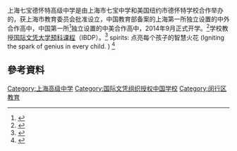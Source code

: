 {{多個問題|
{{citation style|time=2017-03-06T01:43:31+00:00}}
{{Third-party}}
{{Expand|time=2017-03-06}}
}}
上海七宝德怀特高级中学是由上海市七宝中学和美国纽约市德怀特学校合作举办的，获上海市教育委员会批准设立，中国教育部备案的上海第一所独立设置的中外合作高中，中国第一所<ref>{{cite news |author = 刘晶 |coauthors = 马景华 |url = http://sh.eastday.com/m/20140305/u1a7961572.html |title = 沪首所独立设置中外合作高中成立 兼顾高考和出国留学 |publisher = 东方网 |date = 2014-03-05 |accessdate = 2017-03-06 |archive-date = 2017-03-06 |archive-url = https://web.archive.org/web/20170306135243/http://sh.eastday.com/m/20140305/u1a7961572.html }}</ref>独立设置的中美合作高中，2014年9月正式开学。<ref>{{Cite web |url = http://www.cfce.cn/a/jigou/benke/2014/0324/2302.html |title = 中美合作上海七宝德怀特高级中学成立 |author = 中外合作办学教育网 |date = 2014-03-01 |accessdate = 2017-03-06 |archive-date = 2019-07-15 |archive-url = https://web.archive.org/web/20190715000236/http://www.cfce.cn/a/jigou/benke/2014/0324/2302.html }}</ref>学校教授[[国际文凭大学预科课程|国际文凭大学预科课程]]（IBDP）。<ref>{{Cite web |url = http://www.qibaodwight.org/aboutus |title = 关于我们 |author = 七宝德怀特高级中学 |accessdate = 2017-03-06 |archive-url = https://web.archive.org/web/20170306134242/http://www.qibaodwight.org/aboutus |archive-date = 2017-03-06 |dead-url = yes }}</ref>
spirits: 点亮每个孩子的智慧火花 (Igniting the spark of genius in every child. ) <ref>{{Cite web |url = http://www.qibaodwight.org/index.php/en/About-Us/ |title = About us |author = QiBao Dwight High School |accessdate = 2019-11-17 |archive-date = 2022-04-19 |archive-url = https://web.archive.org/web/20220419150636/https://www.qibaodwight.org/index.php/en/About-Us/ }}</ref>

==參考資料==
{{Reflist}}

[[Category:上海高级中学|Category:上海高级中学]]
[[Category:国际文凭组织授权中国学校|Category:国际文凭组织授权中国学校]]
[[Category:闵行区教育|Category:闵行区教育]]